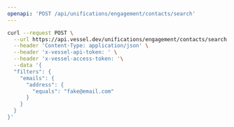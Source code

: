 ```yaml
---
openapi: 'POST /api/unifications/engagement/contacts/search'
---
```


<RequestExample>

```bash Request
curl --request POST \
  --url https://api.vessel.dev/unifications/engagement/contacts/search \
  --header 'Content-Type: application/json' \
  --header 'x-vessel-api-token: ' \
  --header 'x-vessel-access-token: '\
  --data '{
  "filters": {
    "emails": {
      "address": {
        "equals": "fake@email.com"
      }
    }
  }
}'
```

</RequestExample>
